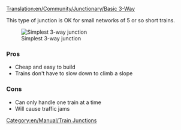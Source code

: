 [[Translation:en/Community/Junctionary/Basic 3-Way]]
{{en/Community/Junctionary/Navigation}}

This type of junction is OK for small networks of 5 or so short trains.

[[File:en/Community/Junctionary/3way basic3.png|none|frame|Simplest 3-way junction]]

===Pros===
*Cheap and easy to build
*Trains don't have to slow down to climb a slope

===Cons===
*Can only handle one train at a time
*Will cause traffic jams

[[Category:en/Manual/Train Junctions]]